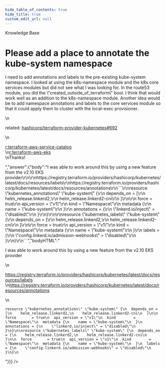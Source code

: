 ```yaml
---
hide_table_of_contents: true
hide_title: true
custom_edit_url: null
---
```



<CenterLayout>
<span className="title">Knowledge Base</span>
<h1>Please add a place to annotate the kube-system namespace</h1>
<GitHub discussion={{"id":"D_kwDOF8slf84APN2T","number":336,"author":{"login":"BrianMusson"},"title":"Please add a place to annotate the kube-system namespace","body":"I need to add annotations and labels to the pre-existing kube-system namespace. I looked at using the k8s-namespace module and the k8s core services modules but did not see what I was looking for. In the route53 module, you did the \"created_outside_of_terraform\" bool. I think that would work well as an addition to the k8s-namespace module. Another idea would be to add namespace annotations and labels to the core services module so that it could apply them to cluster with the local-exec provisioner.\r\n\r\nrelated: https://github.com/hashicorp/terraform-provider-kubernetes/issues/692\r\n\r\n[r:terraform-aws-service-catalog](https://github.com/gruntwork-io/terraform-aws-service-catalog)\r\n[r:terraform-aws-eks](https://github.com/gruntwork-io/terraform-aws-eks)\r\nThanks!","bodyHTML":"<p dir=\"auto\">I need to add annotations and labels to the pre-existing kube-system namespace. I looked at using the k8s-namespace module and the k8s core services modules but did not see what I was looking for. In the route53 module, you did the \"created_outside_of_terraform\" bool. I think that would work well as an addition to the k8s-namespace module. Another idea would be to add namespace annotations and labels to the core services module so that it could apply them to cluster with the local-exec provisioner.</p>\n<p dir=\"auto\">related: <a class=\"issue-link js-issue-link\" data-error-text=\"Failed to load title\" data-id=\"523219456\" data-permission-text=\"Title is private\" data-url=\"https://github.com/hashicorp/terraform-provider-kubernetes/issues/692\" data-hovercard-type=\"issue\" data-hovercard-url=\"/hashicorp/terraform-provider-kubernetes/issues/692/hovercard\" href=\"https://github.com/hashicorp/terraform-provider-kubernetes/issues/692\">hashicorp/terraform-provider-kubernetes#692</a></p>\n<p dir=\"auto\"><a href=\"https://github.com/gruntwork-io/terraform-aws-service-catalog\">r:terraform-aws-service-catalog</a><br>\n<a href=\"https://github.com/gruntwork-io/terraform-aws-eks\">r:terraform-aws-eks</a><br>\nThanks!</p>","answer":{"body":"I was able to work around this by using a new feature from the v2.10 EKS provider\r\n\r\nhttps://registry.terraform.io/providers/hashicorp/kubernetes/latest/docs/resources/labels\r\nhttps://registry.terraform.io/providers/hashicorp/kubernetes/latest/docs/resources/annotations\r\n```\r\nresource \"kubernetes_annotations\" \"kube-system\" {\r\n  depends_on = [\r\n    helm_release.linkerd2,\r\n    helm_release.linkerd2-cni\r\n  ]\r\n\r\n  force       = true\r\n  api_version = \"v1\"\r\n  kind        = \"Namespace\"\r\n  metadata {\r\n    name = \"kube-system\"\r\n  }\r\n  annotations = {\r\n    \"linkerd.io/inject\" = \"disabled\"\r\n  }\r\n}\r\n\r\nresource \"kubernetes_labels\" \"kube-system\" {\r\n  depends_on = [\r\n    helm_release.linkerd2,\r\n    helm_release.linkerd2-cni\r\n  ]\r\n\r\n  force       = true\r\n  api_version = \"v1\"\r\n  kind        = \"Namespace\"\r\n  metadata {\r\n    name = \"kube-system\"\r\n  }\r\n  labels = {\r\n    \"config.linkerd.io/admission-webhooks\" = \"disabled\"\r\n  }\r\n}\r\n```","bodyHTML":"<p dir=\"auto\">I was able to work around this by using a new feature from the v2.10 EKS provider</p>\n<p dir=\"auto\"><a href=\"https://registry.terraform.io/providers/hashicorp/kubernetes/latest/docs/resources/labels\" rel=\"nofollow\">https://registry.terraform.io/providers/hashicorp/kubernetes/latest/docs/resources/labels</a><br>\n<a href=\"https://registry.terraform.io/providers/hashicorp/kubernetes/latest/docs/resources/annotations\" rel=\"nofollow\">https://registry.terraform.io/providers/hashicorp/kubernetes/latest/docs/resources/annotations</a></p>\n<div class=\"snippet-clipboard-content notranslate position-relative overflow-auto\" data-snippet-clipboard-copy-content=\"resource &quot;kubernetes_annotations&quot; &quot;kube-system&quot; {\n  depends_on = [\n    helm_release.linkerd2,\n    helm_release.linkerd2-cni\n  ]\n\n  force       = true\n  api_version = &quot;v1&quot;\n  kind        = &quot;Namespace&quot;\n  metadata {\n    name = &quot;kube-system&quot;\n  }\n  annotations = {\n    &quot;linkerd.io/inject&quot; = &quot;disabled&quot;\n  }\n}\n\nresource &quot;kubernetes_labels&quot; &quot;kube-system&quot; {\n  depends_on = [\n    helm_release.linkerd2,\n    helm_release.linkerd2-cni\n  ]\n\n  force       = true\n  api_version = &quot;v1&quot;\n  kind        = &quot;Namespace&quot;\n  metadata {\n    name = &quot;kube-system&quot;\n  }\n  labels = {\n    &quot;config.linkerd.io/admission-webhooks&quot; = &quot;disabled&quot;\n  }\n}\"><pre class=\"notranslate\"><code>resource \"kubernetes_annotations\" \"kube-system\" {\n  depends_on = [\n    helm_release.linkerd2,\n    helm_release.linkerd2-cni\n  ]\n\n  force       = true\n  api_version = \"v1\"\n  kind        = \"Namespace\"\n  metadata {\n    name = \"kube-system\"\n  }\n  annotations = {\n    \"linkerd.io/inject\" = \"disabled\"\n  }\n}\n\nresource \"kubernetes_labels\" \"kube-system\" {\n  depends_on = [\n    helm_release.linkerd2,\n    helm_release.linkerd2-cni\n  ]\n\n  force       = true\n  api_version = \"v1\"\n  kind        = \"Namespace\"\n  metadata {\n    name = \"kube-system\"\n  }\n  labels = {\n    \"config.linkerd.io/admission-webhooks\" = \"disabled\"\n  }\n}\n</code></pre></div>"}}} />

</CenterLayout>
  

<!-- ##DOCS-SOURCER-START
{
  "sourcePlugin": "github-discussions",
  "hash": "589e29082775875156dec6e7aba7f36b"
}
##DOCS-SOURCER-END -->
